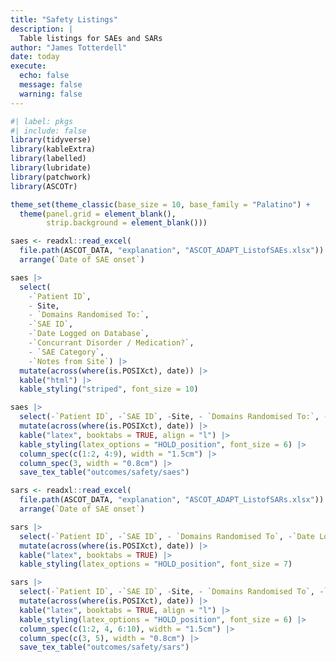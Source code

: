 ```yaml
---
title: "Safety Listings"
description: |
  Table listings for SAEs and SARs
author: "James Totterdell"
date: today
execute: 
  echo: false
  message: false
  warning: false
---
```


```r
#| label: pkgs
#| include: false
library(tidyverse)
library(kableExtra)
library(labelled)
library(lubridate)
library(patchwork)
library(ASCOTr)

theme_set(theme_classic(base_size = 10, base_family = "Palatino") +
  theme(panel.grid = element_blank(),
        strip.background = element_blank()))
```

```r
saes <- readxl::read_excel(
  file.path(ASCOT_DATA, "explanation", "ASCOT_ADAPT_ListofSAEs.xlsx")) |>
  arrange(`Date of SAE onset`)  

saes |>
  select(
    -`Patient ID`, 
    - Site,
    - `Domains Randomised To:`,
    -`SAE ID`, 
    -`Date Logged on Database`, 
    -`Concurrant Disorder / Medication?`, 
    - `SAE Category`,
    -`Notes from Site`) |>
  mutate(across(where(is.POSIXct), date)) |>
  kable("html") |>
  kable_styling("striped", font_size = 10)

saes |>
  select(-`Patient ID`, -`SAE ID`, -Site, - `Domains Randomised To:`, -`Date Logged on Database`, -`Concurrant Disorder / Medication?`, - `SAE Category`, -`Notes from Site`) |>
  mutate(across(where(is.POSIXct), date)) |>
  kable("latex", booktabs = TRUE, align = "l") |>
  kable_styling(latex_options = "HOLD_position", font_size = 6) |>
  column_spec(c(1:2, 4:9), width = "1.5cm") |>
  column_spec(3, width = "0.8cm") |>
  save_tex_table("outcomes/safety/saes")
```

```r
sars <- readxl::read_excel(
  file.path(ASCOT_DATA, "explanation", "ASCOT_ADAPT_ListofSARs.xlsx")) |>
  arrange(`Date of SAE onset`)  

sars |>
  select(-`Patient ID`, -`SAE ID`, - `Domains Randomised To`, -`Date Logged on Database`, -`Notes from Site`) |>
  mutate(across(where(is.POSIXct), date)) |>
  kable("latex", booktabs = TRUE) |>
  kable_styling(latex_options = "HOLD_position", font_size = 7)

sars |>
  select(-`Patient ID`, -`SAE ID`, -Site, - `Domains Randomised To`, -`Date Logged on Database`, -`Concurrant Disorder / Medication?`, - `SAE Category`, -`Notes from Site`) |>
  mutate(across(where(is.POSIXct), date)) |>
  kable("latex", booktabs = TRUE, align = "l") |>
  kable_styling(latex_options = "HOLD_position", font_size = 6) |>
  column_spec(c(1:2, 4, 6:10), width = "1.5cm") |>
  column_spec(c(3, 5), width = "0.8cm") |>
  save_tex_table("outcomes/safety/sars")
```
